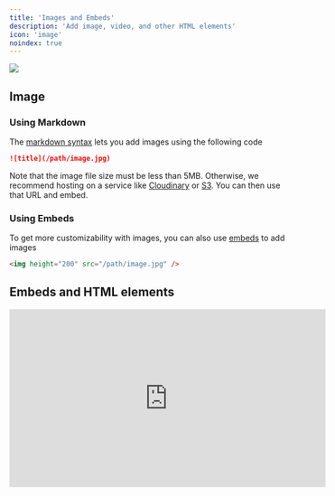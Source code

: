 ```yaml
---
title: 'Images and Embeds'
description: 'Add image, video, and other HTML elements'
icon: 'image'
noindex: true
---
```


<img src="https://mintlify-assets.b-cdn.net/bigbend.jpg" />

## Image

### Using Markdown

The [markdown syntax](https://www.markdownguide.org/basic-syntax/#images) lets you add images using the following code

```md
![title](/path/image.jpg)
```

Note that the image file size must be less than 5MB. Otherwise, we recommend hosting on a service like [Cloudinary](https://cloudinary.com/) or [S3](https://aws.amazon.com/s3/). You can then use that URL and embed.

### Using Embeds

To get more customizability with images, you can also use [embeds](/writing-content/embed) to add images

```html
<img height="200" src="/path/image.jpg" />
```

## Embeds and HTML elements

<iframe width="560" height="315" src="https://www.youtube.com/embed/4KzFe50RQkQ" title="YouTube video player" frameBorder="0" allow="accelerometer; autoplay; clipboard-write; encrypted-media; gyroscope; picture-in-picture" allowFullScreen style={{ width: '100%', borderRadius: '0.5rem' }} />

<br />

<Tip>
  Mintlify supports [HTML tags in Markdown](https://www.markdownguide.org/basic-syntax/#html). This is helpful if you prefer HTML tags to Markdown syntax, and lets you create documentation with infinite flexibility.
</Tip>

### iFrames

Loads another HTML page within the document. Most commonly used for embedding videos.

```html
<iframe src="https://www.youtube.com/embed/4KzFe50RQkQ"> </iframe>
```